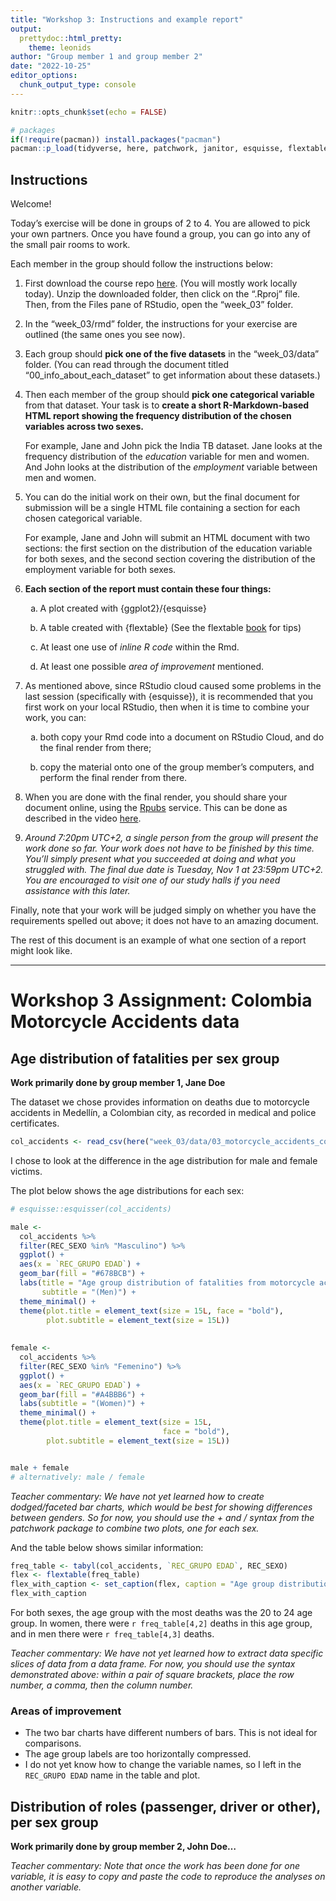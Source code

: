 ```yaml
---
title: "Workshop 3: Instructions and example report"
output: 
  prettydoc::html_pretty:
    theme: leonids
author: "Group member 1 and group member 2"
date: "2022-10-25"
editor_options: 
  chunk_output_type: console
---
```


```r
knitr::opts_chunk$set(echo = FALSE)

# packages
if(!require(pacman)) install.packages("pacman")
pacman::p_load(tidyverse, here, patchwork, janitor, esquisse, flextable)
```

## Instructions

Welcome!

Today's exercise will be done in groups of 2 to 4. You are allowed to pick your own partners. Once you have found a group, you can go into any of the small pair rooms to work.

Each member in the group should follow the instructions below:

1.  First download the course repo [here](https://minhaskamal.github.io/DownGit/#/home?url=https://github.com/the-graph-courses/rbp_cohort_0_materials){target="_blank"}. (You will mostly work locally today). Unzip the downloaded folder, then click on the ".Rproj" file. Then, from the Files pane of RStudio, open the "week_03" folder.

2.  In the "week_03/rmd" folder, the instructions for your exercise are outlined (the same ones you see now).

3.  Each group should **pick one of the five datasets** in the "week_03/data" folder. (You can read through the document titled "00_info_about_each_dataset" to get information about these datasets.)

4.  Then each member of the group should **pick one categorical variable** from that dataset. Your task is to **create a short R-Markdown-based HTML report showing the frequency distribution of the chosen variables across two sexes.**

    For example, Jane and John pick the India TB dataset. Jane looks at the frequency distribution of the *education* variable for men and women. And John looks at the distribution of the *employment* variable between men and women.

5.  You can do the initial work on their own, but the final document for submission will be a single HTML file containing a section for each chosen categorical variable.

    For example, Jane and John will submit an HTML document with two sections: the first section on the distribution of the education variable for both sexes, and the second section covering the distribution of the employment variable for both sexes.

6.  **Each section of the report must contain these four things:**

    a.  A plot created with {ggplot2}/{esquisse}

    b.  A table created with {flextable} (See the flextable [book](https://ardata-fr.github.io/flextable-book/){target="_blank"} for tips)

    c.  At least one use of *inline R code* within the Rmd.

    d.  At least one possible *area of improvement* mentioned.

7.  As mentioned above, since RStudio cloud caused some problems in the last session (specifically with {esquisse}), it is recommended that you first work on your local RStudio, then when it is time to combine your work, you can:

    a.  both copy your Rmd code into a document on RStudio Cloud, and do the final render from there;

    b.  copy the material onto one of the group member's computers, and perform the final render from there.

8.  When you are done with the final render, you should share your document online, using the [Rpubs](https://rpubs.com/){target="_blank"} service. This can be done as described in the video [here](https://www.youtube.com/watch?v=GJ36zamYVLg&ab_channel=EEHolmes-DataScience){target="_blank"}.

9.  *Around 7:20pm UTC+2, a single person from the group will present the work done so far. Your work does not have to be finished by this time. You'll simply present what you succeeded at doing and what you struggled with. The final due date is Tuesday, Nov 1 at 23:59pm UTC+2. You are encouraged to visit one of our study halls if you need assistance with this later.*

Finally, note that your work will be judged simply on whether you have the requirements spelled out above; it does not have to an amazing document.

The rest of this document is an example of what one section of a report might look like.

------------------------------------------------------------------------

# Workshop 3 Assignment: Colombia Motorcycle Accidents data

## Age distribution of fatalities per sex group

**Work primarily done by group member 1, Jane Doe**

The dataset we chose provides information on deaths due to motorcycle accidents in Medellín, a Colombian city, as recorded in medical and police certificates.

```r
col_accidents <- read_csv(here("week_03/data/03_motorcycle_accidents_colombia.csv"))
```

I chose to look at the difference in the age distribution for male and female victims.

The plot below shows the age distributions for each sex:

```r
# esquisse::esquisser(col_accidents)

male <-
  col_accidents %>%
  filter(REC_SEXO %in% "Masculino") %>%
  ggplot() +
  aes(x = `REC_GRUPO EDAD`) +
  geom_bar(fill = "#678BCB") +
  labs(title = "Age group distribution of fatalities from motorcycle accidents",
       subtitle = "(Men)") +
  theme_minimal() +
  theme(plot.title = element_text(size = 15L, face = "bold"),
        plot.subtitle = element_text(size = 15L))
  
  
female <-
  col_accidents %>%
  filter(REC_SEXO %in% "Femenino") %>%
  ggplot() +
  aes(x = `REC_GRUPO EDAD`) +
  geom_bar(fill = "#A4BBB6") +
  labs(subtitle = "(Women)") +
  theme_minimal() +
  theme(plot.title = element_text(size = 15L,
                                  face = "bold"),
        plot.subtitle = element_text(size = 15L))


male + female
# alternatively: male / female
```

*Teacher commentary: We have not yet learned how to create dodged/faceted bar charts, which would be best for showing differences between genders. So for now, you should use the + and / syntax from the patchwork package to combine two plots, one for each sex.*

And the table below shows similar information:

```r
freq_table <- tabyl(col_accidents, `REC_GRUPO EDAD`, REC_SEXO)
flex <- flextable(freq_table)
flex_with_caption <- set_caption(flex, caption = "Age group distribution of fatalities from motorcycle accidents")
flex_with_caption
```

For both sexes, the age group with the most deaths was the 20 to 24 age group. In women, there were `r freq_table[4,2]` deaths in this age group, and in men there were `r freq_table[4,3]` deaths.

*Teacher commentary: We have not yet learned how to extract data specific slices of data from a data frame. For now, you should use the syntax demonstrated above: within a pair of square brackets, place the row number, a comma, then the column number.*

### Areas of improvement

-   The two bar charts have different numbers of bars. This is not ideal for comparisons.
-   The age group labels are too horizontally compressed.
-   I do not yet know how to change the variable names, so I left in the `REC_GRUPO EDAD` name in the table and plot.

## Distribution of roles (passenger, driver or other), per sex group

**Work primarily done by group member 2, John Doe...**

*Teacher commentary: Note that once the work has been done for one variable, it is easy to copy and paste the code to reproduce the analyses on another variable.*

